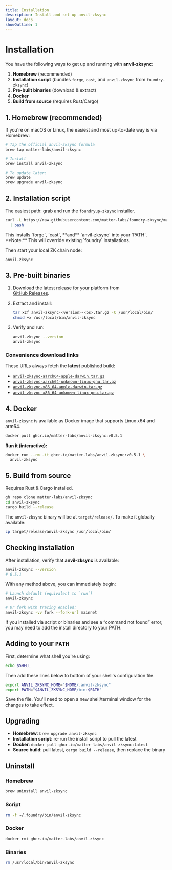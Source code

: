 ```yaml
---
title: Installation
description: Install and set up anvil-zksync
layout: docs
showOutline: 1
---
```



# Installation

You have the following ways to get up and running with **anvil-zksync**:

1. **Homebrew** (recommended)
2. **Installation script** (bundles `forge`, `cast`, and `anvil-zksync` from `foundry-zksync`)
3. **Pre-built binaries** (download & extract)
4. **Docker**
5. **Build from source** (requires Rust/Cargo)

## 1. Homebrew (recommended)

If you're on macOS or Linux, the easiest and most up-to-date way is via Homebrew:

```bash
# Tap the official anvil-zksync formula
brew tap matter-labs/anvil-zksync

# Install
brew install anvil-zksync

# To update later:
brew update
brew upgrade anvil-zksync
```

## 2. Installation script

The easiest path: grab and run the `foundryup-zksync` installer.

```bash
curl -L https://raw.githubusercontent.com/matter-labs/foundry-zksync/main/install-foundry-zksync \
  | bash
```

<Callout type="warning">
  This installs `forge`, `cast`, **and** `anvil-zksync` into your `PATH`. **Note:** This will
  override existing `foundry` installations.
</Callout>

Then start your local ZK chain node:

```bash
anvil-zksync
```

## 3. Pre-built binaries

1. Download the latest release for your platform from  
   [GitHub Releases](https://github.com/matter-labs/anvil-zksync/releases/latest).
2. Extract and install:

   ```bash
   tar xzf anvil-zksync-<version>-<os>.tar.gz -C /usr/local/bin/
   chmod +x /usr/local/bin/anvil-zksync
   ```

3. Verify and run:

   ```bash
   anvil-zksync --version
   anvil-zksync
   ```

### Convenience download links

These URLs always fetch the **latest** published build:

- [`anvil-zksync-aarch64-apple-darwin.tar.gz`](https://github.com/matter-labs/anvil-zksync/releases/latest/download/anvil-zksync-v0.5.1-aarch64-apple-darwin.tar.gz)
- [`anvil-zksync-aarch64-unknown-linux-gnu.tar.gz`](https://github.com/matter-labs/anvil-zksync/releases/latest/download/anvil-zksync-v0.5.1-aarch64-unknown-linux-gnu.tar.gz)
- [`anvil-zksync-x86_64-apple-darwin.tar.gz`](https://github.com/matter-labs/anvil-zksync/releases/latest/download/anvil-zksync-v0.5.1-x86_64-apple-darwin.tar.gz)
- [`anvil-zksync-x86_64-unknown-linux-gnu.tar.gz`](https://github.com/matter-labs/anvil-zksync/releases/latest/download/anvil-zksync-v0.5.1-x86_64-unknown-linux-gnu.tar.gz)

## 4. Docker

`anvil-zksync` is available as Docker image that supports Linux x64 and arm64.

```bash
docker pull ghcr.io/matter-labs/anvil-zksync:v0.5.1
```

**Run it (interactive):**

```bash
docker run --rm -it ghcr.io/matter-labs/anvil-zksync:v0.5.1 \
  anvil-zksync
```

## 5. Build from source

Requires Rust & Cargo installed.

```bash
gh repo clone matter-labs/anvil-zksync
cd anvil-zksync
cargo build --release
```

The `anvil-zksync` binary will be at `target/release/`. To make it globally available:

```bash
cp target/release/anvil-zksync /usr/local/bin/
```

## Checking installation

After installation, verify that **anvil-zksync** is available:

```bash
anvil-zksync --version
# 0.5.1
```

With any method above, you can immediately begin:

```bash
# Launch default (equivalent to `run`)
anvil-zksync

# Or fork with tracing enabled:
anvil-zksync -vv fork --fork-url mainnet
```

If you installed via script or binaries and see a “command not found” error, you may need to add the
install directory to your PATH.

## Adding to your `PATH`

First, determine what shell you're using:

```bash
echo $SHELL
```

Then add these lines below to bottom of your shell's configuration file.

```bash
export ANVIL_ZKSYNC_HOME="$HOME/.anvil-zksync"
export PATH="$ANVIL_ZKSYNC_HOME/bin:$PATH"
```

Save the file. You'll need to open a new shell/terminal window for the changes to take effect.

## Upgrading

- **Homebrew**: `brew upgrade anvil-zksync`
- **Installation script**: re-run the install script to pull the latest
- **Docker**: `docker pull ghcr.io/matter-labs/anvil-zksync:latest`
- **Source build**: pull latest, `cargo build --release`, then replace the binary

## Uninstall

### Homebrew

```bash
brew uninstall anvil-zksync
```

### Script

```bash
rm -f ~/.foundry/bin/anvil-zksync
```

### Docker

```bash
docker rmi ghcr.io/matter-labs/anvil-zksync
```

### Binaries

```bash
rm /usr/local/bin/anvil-zksync
```
